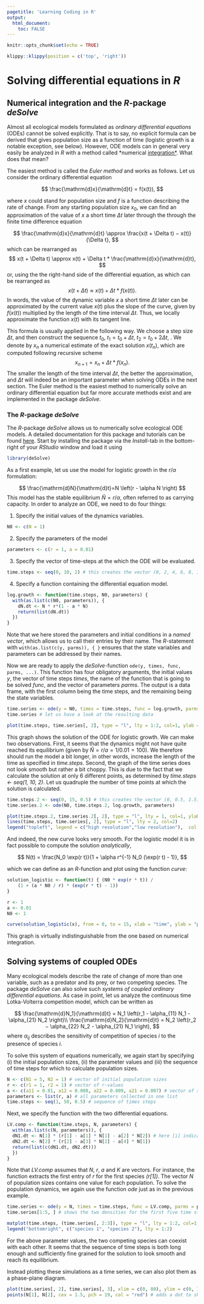 ```yaml
---
pagetitle: 'Learning Coding in R'
output: 
  html_document:
    toc: FALSE
---
```


```r
knitr::opts_chunk$set(echo = TRUE)
```

```r
klippy::klippy(position = c('top', 'right'))
```

# Solving differential equations in *R* {.tabset}

## Numerical integration and the *R*-package *deSolve*

Almost all ecological models formulated as *ordinary differential equations* (ODEs) cannot be solved explicitly. That is to say, no explicit formula can be derived that gives population size as a function of time (logistic growth is a notable exception, see below). However, ODE models can in general very easily be analyzed in *R* with a method called *numerical [integration*](https://en.wikipedia.org/wiki/Numerical_methods_for_ordinary_differential_equations). What does that mean?

The easiest method is called the *Euler method* and works as follows. Let us consider the ordinary differential equation

$$
\frac{\mathrm{d}x}{\mathrm{d}t} = f(x(t)),
$$

where $x$ could stand for population size and $f$ is a function describing the rate of change. From any starting population size $x_0$, we can find an approximation of the value of $x$ a short time $\Delta t$ later through the through the finite time difference equation

$$
\frac{\mathrm{d}x}{\mathrm{d}t} \approx \frac{x(t + \Delta t) − x(t)}{\Delta t},
$$
which can be rearranged as
$$
x(t + \Delta t) \approx x(t) + \Delta t * \frac{\mathrm{d}x}{\mathrm{d}t},
$$
or, using the the right-hand side of the differential equation, as
which can be rearranged as
$$
x(t + \Delta t) \approx x(t) + \Delta t * f(x(t)).
$$
In words, the value of the dynamic variable $x$ a short time $\Delta t$ later can be approximated by the current value $x(t)$ plus the slope of the curve, given by $f(x(t))$ multiplied by the length of the time interval $\Delta t$. Thus, we locally approximate the function $x(t)$ with its tangent line. 

This formula is usually applied in the following way. We choose a step size $\Delta t$, and then construct the sequence $t_0$, $t_1 = t_0 + \Delta t$, $t_2 = t_0 + 2\Delta t$, \ldots. We denote by $x_n$ a numerical estimate of the exact solution $x(t_n)$, which are computed following recursive scheme
$$
x_{n+1} = x_n + \Delta t * f(x_n).
$$
The smaller the length of the time interval $\Delta t$, the better the approximation, and $\Delta t$ will indeed be an important parameter when solving ODEs in the next section. The Euler method is the easiest method to numerically solve an ordinary differential equation but far more accurate methods exist and are implemented in the package *deSolve*.

### The *R*-package *deSolve*

The *R*-package *deSolve* allows us to numerically solve ecological ODE models. A detailed documentation for this package and tutorials can be found [here](https://desolve.r-forge.r-project.org/). Start by installing the package via the *Install*-tab in the bottom-right of your *RStudio* window and load it using

```r
library(deSolve)
```

As a first example, let us use the model for logistic growth in the $r/\alpha$ formulation:

$$
\frac{\mathrm{d}N}{\mathrm{d}t}=N \left(r  - \alpha N \right)
$$
This model has the stable equilibrium $\hat N = r/\alpha$, often referred to as carrying capacity. In order to analyze an ODE, we need to do four things:

1) Specify the initial values of the dynamics variables.
 
```r
N0 <- c(N = 1)
```

2) Specify the parameters of the model

```r
parameters <- c(r = 1, a = 0.01)
```

3) Specify the vector of time-steps at the which the ODE will be evaluated.

```r
time.steps <- seq(0, 10, 2) # this creates the vector (0, 2, 4, 6, 8, 10). Thus, here Delta t equals 1.
```

4) Specify a function containing the differential equation model.

```r
log.growth <- function(time.steps, N0, parameters) {
  with(as.list(c(N0, parameters)), {
    dN.dt <- N * r*(1 - a * N)
    return(list(dN.dt))
  })
}
```

Note that we here stored the parameters and initial conditions in a *named vector*, which allows us to call their entries by their name. The *R*-statement with ```with(as.list(c(y, parms)), { }``` ensures that the state variables and parameters can be addressed by their names.

Now we are ready to apply the *deSolve*-function ```ode(y, times, func, parms, ...)```. This function has four obligatory arguments, the initial values *y*, the vector of time steps *times*, the name of the function that is going to be solved *func*, and the vector of parameters *parms*. The output is a data frame, with the first column being the time steps, and the remaining being the state variables.

```r
time.series <- ode(y = N0, times = time.steps, func = log.growth, parms = parameters)
time.series # let us have a look at the resulting data
```

```r
plot(time.steps, time.series[, 2], type = "l", lty = 1:2, col=1, ylab = "Population Density N", xlab="Time")
```

This graph shows the solution of the ODE for logistic growth. We can make two observations. First, it seems that the dynamics might not have quite reached its equilibrium (given by $\hat N = r/a = 1/0.01 = 100$). We therefore should run the model a bit longer, in other words, increase the length of the time as specified in *time.steps*. Second, the graph of the time series does not look smooth but rather a bit choppy. This is due to the fact that we calculate the solution at only 6 different points, as determined by *time.steps <- seq(1, 10, 2)*. Let us quadruple the number of time points at which the solution is calculated.

```r
time.steps.2 <- seq(0, 15, 0.5) # this creates the vector (0, 0.5, 1.5, 2, 2.5, ..., 15). Thus, here Delta t equals 0.5.
time.series.2 <- ode(N0, time.steps.2, log.growth, parameters)

plot(time.steps.2, time.series.2[, 2], type = "l", lty = 1, col=1, ylab = "Population Density N", xlab="Time") 
lines(time.steps, time.series[, 2], type = "l", lty = 2, col=2)
legend("topleft", legend = c("high resolution","low resolution"),  col =c(1, 2), lty = c(1, 2))
```

And indeed, the new curve looks very smooth. For the logistic model it is in fact possible to compute the solution *analytically*, 

$$
N(t) = \frac{N_0 \exp(r t)}{1 + \alpha r^{-1} N_0 (\exp(r t) - 1)},
$$

which we can define as an *R*-function and plot using the function *curve*:

```r
solution_logistic <- function(t) { (N0 * exp(r * t)) /
    (1 + (a * N0 / r) * (exp(r * t) - 1))
}

r <- 1
a <- 0.01
N0 <- 1

curve(solution_logistic(x), from = 0, to = 15, xlab = "time", ylab = "population size N")
```

This graph is virtually indistinguishable from the one based on numerical integration.

## Solving systems of coupled ODEs

Many ecological models describe the rate of change of more than one variable, such as a predator and its prey, or two competing species. The package *deSolve* can also solve such *systems of coupled ordinary differential equations*. As case in point, let us analyze the continuous time Lotka-Volterra competition model, which can be written as

$$
\frac{\mathrm{d}N_1}{\mathrm{d}t} = N_1 \left(r_1 - \alpha_{11} N_1 - \alpha_{21} N_2 \right)\\
\frac{\mathrm{d}N_2}{\mathrm{d}t} = N_2 \left(r_2 − \alpha_{22} N_2 - \alpha_{21} N_1 \right),
$$
where $\alpha_{ij}$ describes the sensitivity of competition of species $i$ to the presence of species $i$.

To solve this system of equations numerically, we again start by specifying (i) the initial population sizes, (ii) the parameter values and (iii) the sequence of time steps for which to calculate population sizes.

```r
N <- c(N1 = 5, N2 = 1) # vector of initial population sizes
r <- c(r1 = 1, r2 = 1) # vector of r-values
a <- c(a11 = 0.01, a12 = 0.008, a22 = 0.009, a21 = 0.007) # vector of sensitivities
parameters <- list(r, a) # all parameters collected in one list
time.steps <- seq(1, 50, 0.5) # sequence of times steps
```

Next, we specify the function with the two differential equations.

```r
LV.comp <- function(time.steps, N, parameters) {
  with(as.list(c(N, parameters)), {
  dN1.dt <- N[1] * (r[1] - a[1] * N[1] - a[2] * N[2]) # here [i] indicates the ith position in the corresponding vector
  dN2.dt <- N[2] * (r[2] - a[3] * N[2] - a[4] * N[1])
  return(list(c(dN1.dt, dN2.dt)))
  })
}  
```

Note that *LV.comp* assumes that *N*, *r*, *a* and *K* are vectors. For instance, the function extracts the first entry of *r* for the first species *(r[1])*. The vector *N* of population sizes contains one value for each population. To solve the population dynamics, we again use the function *ode* just as in the previous example.

```r
time.series <- ode(y = N, times = time.steps, func = LV.comp, parms = parameters)
time.series[1:5, ] # shows the two densities for the first five time steps
```

```r
matplot(time.steps, (time.series[, 2:3]), type = "l", lty = 1:2, col=1, ylab = "Population Density N", xlab="Time")
legend("bottomright", c("species 1", "species 2"), lty = 1:2)
```

For the above parameter values, the two competing species can coexist with each other. It seems that the sequence of time steps is both long enough and sufficiently fine grained for the solution to look smooth and reach its equilibrium.

Instead plotting these simulations as a time series, we can also plot them as a phase-plane diagram.

```r
plot(time.series[, 2], time.series[, 3], xlim = c(0, 80), ylim = c(0, 100), type = "l",  lty = 1, xlab = "species 1", ylab = "species 2")
points(N[1], N[2], cex = 1.5, pch = 19, col = "red") # adds a dot to show the starting densities
```

<!---
STUFF TO ADD IN THE FUTURE
The ```ode()``` function uses a superb ODE solver, ```lsoda```, which is a very powerful, well tested tool, superior to many other such solvers. One of the other solvers in the ```deSolve```-package, ```lsodar```, will also return roots (or equilibria), for a system of ODEs, if they exist. Here we find the roots (i.e. the solutions, or equilibria) for a two species competition model.

To use ```lsodar``` to find equilibria, we need to specify a root finding function whose inputs are are the sme of the ODE function, and which returns a scalar (a single number) that determines whether the rate of change (dy/dx) is sufficiently close to zero that we can say that the system has stopped changed, that is, has reached a steady state or equilibrium. Here we sum the absolute rates of change of each species, and then subtract 10−10; if that difference is zero, we decide that, for all pratcial purposes, the system has stopped changing.

#```{r}
#rootfun <- function(t, y, p) {
#  dstate <- unlist(LV_time_series(t, y, p))
#  return(sum(abs(dstate)) - 1e-10)
#}
#```

Note that ```unlist``` changes the ```list``` returned by EV into a simple vector, which can then be summed.

Next we specify parameters, and time. Here all we want is the root, so we specify that we want the value of y after a really long time (t = 1010). The ```lsodar``` function will stop sooner than that, and return the equilibrium it finds, and the time step at which it occurred.

#```{r}
#p <- c(b = 0.5, a = 0.02, e = 0.1, s = 0.2)
#t <- c(0, 1e+10)
#```

Now we run the function.

#```{r}
#out <- ode(y = c(45, 200), t, LV_time_series, parms = p, rootfun = #rootfun, method = "lsodar")
#out[, ]
#```

Here we see that the steady state population sizes are V = 100 and E = 12.5, and that given our starting point, this steady state was achieved at t = 500.8. Other information is available; see ?lsodar after loading the deSolve package.
--->
